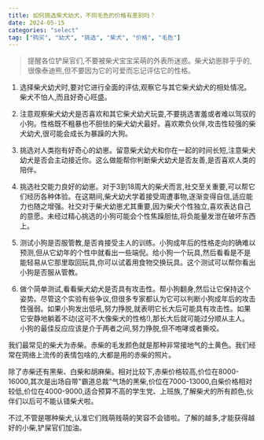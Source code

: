 ```yaml
---
title: 如何挑选柴犬幼犬，不同毛色的价格有差别吗？
date: 2024-05-15
categories: "select"
tag: ["购买", "幼犬", "挑选", "柴犬", "价格", "毛色"]
---
```


> ​提醒各位铲屎官们,不要被柴犬宝宝呆萌的外表所迷惑。柴犬幼崽胖乎乎的,很像泰迪熊,但不要因为它的可爱而忘记评估它的性格。

1. 选择柴犬幼犬时,要对它进行全面的评估,观察它与其它柴犬幼犬的相处情况。柴犬不怕人,而且好奇心旺盛。

2. 注意观察柴犬幼犬是否喜欢和其它柴犬幼犬玩耍,不要挑选害羞或者难以驾驭的小狗。性格既不粗暴也不胆怯的柴犬幼犬最好。喜欢欺负伙伴,攻击性较强的柴犬幼犬,很可能会成长为暴躁的大狗。

3. 挑选对人类抱有好奇心的幼崽。留意柴犬幼犬和你在一起的时间长短,注意柴犬幼犬是否会主动接近你。这么做能帮你判断柴犬幼犬是否友善,是否喜欢人类的陪伴。

4. 挑选社交能力良好的幼崽。对于3到18周大的柴犬而言,社交至关重要,可以帮它们经历各种体验。在这期间,柴犬幼犬学着接受周遭事物,逐渐变得自信,适应能力也随之增强。社交对于柴犬幼崽尤其重要,因为柴犬个性独立,喜欢表达自己的意愿。未经过精心挑选的小狗可能会个性焦躁胆怯,将负能量发泄在破坏东西上。

5. 测试小狗是否服管教,是否肯接受主人的训练。小狗成年后的性格走向的确难以预测,但从它幼年的个性中就看出一些端倪。给小狗一个玩具,然后看看是不是能轻易从它那里取回玩具,你可以试着用食物交换玩具。这个测试可以帮你看出小狗是否服从管教。

6. 做个简单测试,看看柴犬幼犬是否具有攻击性。帮小狗翻身,然后让它保持这个姿势。尽管这个实验有些争议,但很多专家都认为它可以判断小狗成年后的攻击性强弱。如果小狗发出低吼,努力挣脱,就表明它长大后可能具有攻击性。如果它安静地躺着不动(这可不大像柴犬的性格!),那长大后就可能过分顺从主人。小狗的最佳反应应该是介于两者之间,努力挣脱,但不咆哮或者撕咬。

我们最常见的柴犬为赤柴。赤柴的毛发颜色就是那种非常接地气的土黄色。我们经常在网络上流传的表情包啥的,大都是用的赤柴的照片。

除了赤柴还有黑柴、白柴和胡麻柴。相对比较下,赤柴价格较高,价位在8000-16000,其次是出场自带"霸道总裁"气场的黑柴,价位在7000-13000,白柴价格相对较低,价位在4000-9000,适合预算不高的学生党、上班族,了解柴犬的所有颜色,伙伴们以后可不能认错柴犬啦。

不过,不管是哪种柴犬,认准它们贱萌贱萌的笑容不会错啦。了解的越多,才能获得越好的小柴,铲屎官们加油。
